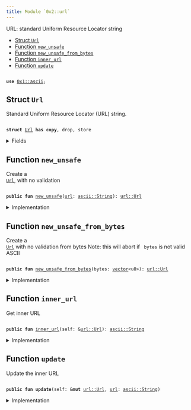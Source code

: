 ```yaml
---
title: Module `0x2::url`
---
```


URL: standard Uniform Resource Locator string


-  [Struct `Url`](#0x2_url_Url)
-  [Function `new_unsafe`](#0x2_url_new_unsafe)
-  [Function `new_unsafe_from_bytes`](#0x2_url_new_unsafe_from_bytes)
-  [Function `inner_url`](#0x2_url_inner_url)
-  [Function `update`](#0x2_url_update)


<pre><code>
<b>use</b> <a href="../move-stdlib/ascii.md#0x1_ascii">0x1::ascii</a>;
</code></pre>



<Link id="0x2_url_Url"></Link>

## Struct `Url`

Standard Uniform Resource Locator (URL) string.


<pre><code>
<b>struct</b> <a href="../iota-framework/url.md#0x2_url_Url">Url</a> <b>has</b> <b>copy</b>, drop, store
</code></pre>



<details>
<summary>Fields</summary>


<dl>
<dt>
<code>
<a href="../iota-framework/url.md#0x2_url">url</a>: <a href="../move-stdlib/ascii.md#0x1_ascii_String">ascii::String</a></code>
</dt>
<dd>

</dd>
</dl>


</details>

<Link id="0x2_url_new_unsafe"></Link>

## Function `new_unsafe`

Create a <code>
<a href="../iota-framework/url.md#0x2_url_Url">Url</a></code>, with no validation


<pre><code>
<b>public</b> <b>fun</b> <a href="../iota-framework/url.md#0x2_url_new_unsafe">new_unsafe</a>(<a href="../iota-framework/url.md#0x2_url">url</a>: <a href="../move-stdlib/ascii.md#0x1_ascii_String">ascii::String</a>): <a href="../iota-framework/url.md#0x2_url_Url">url::Url</a>
</code></pre>



<details>
<summary>Implementation</summary>


<pre><code>
<b>public</b> <b>fun</b> <a href="../iota-framework/url.md#0x2_url_new_unsafe">new_unsafe</a>(<a href="../iota-framework/url.md#0x2_url">url</a>: String): <a href="../iota-framework/url.md#0x2_url_Url">Url</a> \{
    <a href="../iota-framework/url.md#0x2_url_Url">Url</a> \{ <a href="../iota-framework/url.md#0x2_url">url</a> }
}
</code></pre>



</details>

<Link id="0x2_url_new_unsafe_from_bytes"></Link>

## Function `new_unsafe_from_bytes`

Create a <code>
<a href="../iota-framework/url.md#0x2_url_Url">Url</a></code> with no validation from bytes
Note: this will abort if <code>
bytes</code> is not valid ASCII


<pre><code>
<b>public</b> <b>fun</b> <a href="../iota-framework/url.md#0x2_url_new_unsafe_from_bytes">new_unsafe_from_bytes</a>(bytes: <a href="../move-stdlib/vector.md#0x1_vector">vector</a>&lt;u8&gt;): <a href="../iota-framework/url.md#0x2_url_Url">url::Url</a>
</code></pre>



<details>
<summary>Implementation</summary>


<pre><code>
<b>public</b> <b>fun</b> <a href="../iota-framework/url.md#0x2_url_new_unsafe_from_bytes">new_unsafe_from_bytes</a>(bytes: <a href="../move-stdlib/vector.md#0x1_vector">vector</a>&lt;u8&gt;): <a href="../iota-framework/url.md#0x2_url_Url">Url</a> \{
    <b>let</b> <a href="../iota-framework/url.md#0x2_url">url</a> = bytes.to_ascii_string();
    <a href="../iota-framework/url.md#0x2_url_Url">Url</a> \{ <a href="../iota-framework/url.md#0x2_url">url</a> }
}
</code></pre>



</details>

<Link id="0x2_url_inner_url"></Link>

## Function `inner_url`

Get inner URL


<pre><code>
<b>public</b> <b>fun</b> <a href="../iota-framework/url.md#0x2_url_inner_url">inner_url</a>(self: &<a href="../iota-framework/url.md#0x2_url_Url">url::Url</a>): <a href="../move-stdlib/ascii.md#0x1_ascii_String">ascii::String</a>
</code></pre>



<details>
<summary>Implementation</summary>


<pre><code>
<b>public</b> <b>fun</b> <a href="../iota-framework/url.md#0x2_url_inner_url">inner_url</a>(self: &<a href="../iota-framework/url.md#0x2_url_Url">Url</a>): String\{
    self.<a href="../iota-framework/url.md#0x2_url">url</a>
}
</code></pre>



</details>

<Link id="0x2_url_update"></Link>

## Function `update`

Update the inner URL


<pre><code>
<b>public</b> <b>fun</b> <b>update</b>(self: &<b>mut</b> <a href="../iota-framework/url.md#0x2_url_Url">url::Url</a>, <a href="../iota-framework/url.md#0x2_url">url</a>: <a href="../move-stdlib/ascii.md#0x1_ascii_String">ascii::String</a>)
</code></pre>



<details>
<summary>Implementation</summary>


<pre><code>
<b>public</b> <b>fun</b> <b>update</b>(self: &<b>mut</b> <a href="../iota-framework/url.md#0x2_url_Url">Url</a>, <a href="../iota-framework/url.md#0x2_url">url</a>: String) \{
    self.<a href="../iota-framework/url.md#0x2_url">url</a> = <a href="../iota-framework/url.md#0x2_url">url</a>;
}
</code></pre>



</details>
